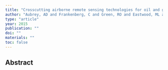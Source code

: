 ```yaml
---
title: "Crosscutting airborne remote sensing technologies for oil and gas and Earth science applications"
author: "Aubrey, AD and Frankenberg, C and Green, RO and Eastwood, ML and Thompson, DR and Thorpe, AK"
type: "article"
year: 2015
publication: ""
doi: ""
materials: ""
toc: false
---
```


## Abstract

